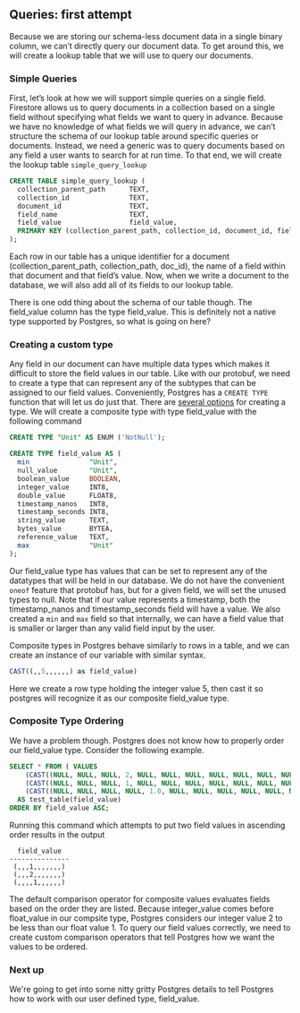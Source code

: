 ## Queries: first attempt

Because we are storing our schema-less document data in a single binary column,
we can’t directly query our document data. To get around this, we will create a
lookup table that we will use to query our documents.

### Simple Queries

First, let’s look at how we will support simple queries on a single field.
Firestore allows us to query documents in a collection based on a single field
without specifying what fields we want to query in advance. Because we have no
knowledge of what fields we will query in advance, we can’t structure the schema
of our lookup table around specific queries or documents. Instead, we need a
generic was to query documents based on any field a user wants to search for at
run time. To that end, we will create the lookup table `simple_query_lookup`

```sql
CREATE TABLE simple_query_lookup (
  collection_parent_path      TEXT,
  collection_id               TEXT,
  document_id                 TEXT,
  field_name                  TEXT,
  field_value                 field_value,
  PRIMARY KEY (collection_parent_path, collection_id, document_id, field_name)
);
```

Each row in our table has a unique identifier for a document
(collection_parent_path, collection_path, doc_id), the name of a field within
that document and that field’s value. Now, when we write a document to the
database, we will also add all of its fields to our lookup table.

There is one odd thing about the schema of our table though. The field_value
column has the type field_value. This is definitely not a native type supported
by Postgres, so what is going on here?

### Creating a custom type

Any field in our document can have multiple data types which makes it difficult
to store the field values in our table. Like with our protobuf, we need to
create a type that can represent any of the subtypes that can be assigned to our
field values. Conveniently, Postgres has a `CREATE TYPE` function that will let
us do just that. There are
[several options](https://www.postgresql.org/docs/current/sql-createtype.html)
for creating a type. We will create a composite type with type field_value with
the following command

```sql
CREATE TYPE "Unit" AS ENUM ('NotNull');

CREATE TYPE field_value AS (
  min               "Unit",
  null_value        "Unit",
  boolean_value     BOOLEAN,
  integer_value     INT8,
  double_value      FLOAT8,
  timestamp_nanos   INT8,
  timestamp_seconds INT8,
  string_value      TEXT,
  bytes_value       BYTEA,
  reference_value   TEXT,
  max               "Unit"
);

```

Our field_value type has values that can be set to represent any of the
datatypes that will be held in our database. We do not have the convenient
`oneof` feature that protobuf has, but for a given field, we will set the unused
types to null. Note that if our value represents a timestamp, both the
timestamp_nanos and timestamp_seconds field will have a value. We also created a
`min` and `max` field so that internally, we can have a field value that is
smaller or larger than any valid field input by the user.

Composite types in Postgres behave similarly to rows in a table, and we can
create an instance of our variable with similar syntax.

```sql
CAST((,,5,,,,,,) as field_value)
```

Here we create a row type holding the integer value 5, then cast it so postgres
will recognize it as our composite field_value type.

### Composite Type Ordering

We have a problem though. Postgres does not know how to properly order our
field_value type. Consider the following example.

```sql
SELECT * FROM ( VALUES
	(CAST((NULL, NULL, NULL, 2, NULL, NULL, NULL, NULL, NULL, NULL, NULL) AS field_value)),
	(CAST((NULL, NULL, NULL, 1, NULL, NULL, NULL, NULL, NULL, NULL, NULL) AS field_value)),
	(CAST((NULL, NULL, NULL, NULL, 1.0, NULL, NULL, NULL, NULL, NULL, NULL) AS field_value)))
  AS test_table(field_value)
ORDER BY field_value ASC;

```

Running this command which attempts to put two field values in ascending order
results in the output

```
  field_value
---------------
 (,,,1,,,,,,,)
 (,,,2,,,,,,,)
 (,,,,1,,,,,,)
```

The default comparison operator for composite values evaluates fields based on
the order they are listed. Because integer_value comes before float_value in our
compsite type, Postgres considers our integer value 2 to be less than our float
value 1. To query our field values correctly, we need to create custom
comparison operators that tell Postgres how we want the values to be ordered.

### Next up

We're going to get into some nitty gritty Postgres details to tell Postgres how
to work with our user defined type, field_value.
